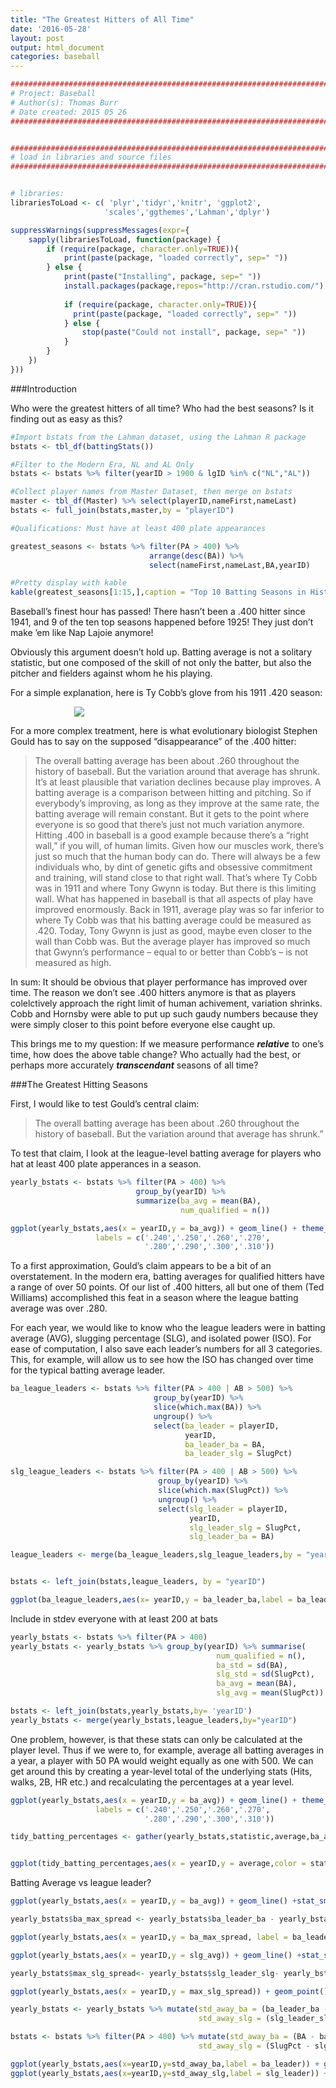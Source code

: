 ```yaml
---
title: "The Greatest Hitters of All Time"
date: '2016-05-28'
layout: post
output: html_document
categories: baseball
---
```


```r
###############################################################################
# Project: Baseball
# Author(s): Thomas Burr
# Date created: 2015 05 26
###############################################################################


################################################################################
# load in libraries and source files
################################################################################


# libraries:
librariesToLoad <- c( 'plyr','tidyr','knitr', 'ggplot2',
                     'scales','ggthemes','Lahman','dplyr')

suppressWarnings(suppressMessages(expr={
    sapply(librariesToLoad, function(package) {
        if (require(package, character.only=TRUE)){     
            print(paste(package, "loaded correctly", sep=" "))
        } else {
            print(paste("Installing", package, sep=" "))
            install.packages(package,repos="http://cran.rstudio.com/")
            
            if (require(package, character.only=TRUE)){
              print(paste(package, "loaded correctly", sep=" "))
            } else {
                stop(paste("Could not install", package, sep=" "))
            }
        }
    })
}))


```

###Introduction

Who were the greatest hitters of all time? Who had the best seasons? Is it finding out as easy as this?

```r
#Import bstats from the Lahman dataset, using the Lahman R package
bstats <- tbl_df(battingStats())

#Filter to the Modern Era, NL and AL Only
bstats <- bstats %>% filter(yearID > 1900 & lgID %in% c("NL","AL"))

#Collect player names from Master Dataset, then merge on bstats
master <- tbl_df(Master) %>% select(playerID,nameFirst,nameLast)
bstats <- full_join(bstats,master,by = "playerID")

#Qualifications: Must have at least 400 plate appearances

greatest_seasons <- bstats %>% filter(PA > 400) %>% 
                               arrange(desc(BA)) %>% 
                               select(nameFirst,nameLast,BA,yearID)

#Pretty display with kable
kable(greatest_seasons[1:15,],caption = "Top 10 Batting Seasons in History")
```

Baseball's finest hour has passed! There hasn't been a .400 hitter since 1941, and 9 of the ten top seasons happened before 1925! They just don't make 'em like Nap Lajoie anymore!

Obviously this argument doesn't hold up. Batting average is not a solitary statistic, but one composed of the skill of not only the batter, but also the pitcher and fielders against whom he his playing. 

For a simple explanation, here is  Ty Cobb's glove from his 1911 .420 season:


<div style="width:300px; height=200px;margin: auto">
![](http://baseballhall.org/sites/default/files/styles/fullscreen_image_popup/public/externals/5431720de9843cd3dea7ccfdc78a601f.jpeg)
</div>


For a more complex treatment, here is what evolutionary biologist Stephen Gould has to say on the supposed "disappearance" of the .400 hitter:


> The overall batting average has been about .260 throughout the history of baseball. But the variation around that average has shrunk. It's at least plausible that variation declines because play improves. A batting average is a comparison between hitting and pitching. So if everybody's improving, as long as they improve at the same rate, the batting average will remain constant. But it gets to the point where everyone is so good that there's just not much variation anymore. Hitting .400 in baseball is a good example because there's a "right wall," if you will, of human limits. Given how our muscles work, there's just so much that the human body can do. There will always be a few individuals who, by dint of genetic gifts and obsessive commitment and training, will stand close to that right wall. That's where Ty Cobb was in 1911 and where Tony Gwynn is today. But there is this limiting wall. What has happened in baseball is that all aspects of play have improved enormously. Back in 1911, average play was so far inferior to where Ty Cobb was that his batting average could be measured as .420. Today, Tony Gwynn is just as good, maybe even closer to the wall than Cobb was. But the average player has improved so much that Gwynn's performance -- equal to or better than Cobb's -- is not measured as high.

In sum: It should be obvious that player performance has improved over time. The reason we don't see .400 hitters anymore is that as players colelctively approach the right limit of human achivement, variation shrinks. Cobb and Hornsby were able to put up such gaudy numbers because they were simply closer to this point before everyone else caught up.

This brings me to my question: If we measure performance ***relative*** to one's time, how does the above table change? Who actually had the best, or perhaps more accurately ***transcendant*** seasons of all time?

###The Greatest Hitting Seasons

First, I would like to test Gould's central claim:

> The overall batting average has been about .260 throughout the history of baseball. But the variation around that average has shrunk." 

To test that claim, I look at the league-level batting average for players who hat at least 400 plate apperances in a season.

```r
yearly_bstats <- bstats %>% filter(PA > 400) %>%
                            group_by(yearID) %>%
                            summarize(ba_avg = mean(BA),
                                      num_qualified = n())

ggplot(yearly_bstats,aes(x = yearID,y = ba_avg)) + geom_line() + theme_wsj() + scale_y_continuous(breaks = c(.240,.250,.260,.270,.280,.290,.300,.310),
                   labels = c('.240','.250','.260','.270',
                              '.280','.290','.300','.310'))

```

To a first approximation, Gould's claim appears to be a bit of an overstatement. In the modern era, batting averages for qualified hitters have a range of over 50 points. Of our list of .400 hitters, all but one of them (Ted Williams) accomplished this feat in a season where the league batting average was over .280. 


For each year, we would like to know who the league leaders were in batting average (AVG), slugging percentage (SLG), and isolated power (ISO). For ease of computation, I also save each leader's numbers for all 3 categories. This, for example, will allow us to see how the ISO has changed over time for the typical batting average leader. 

```r
ba_league_leaders <- bstats %>% filter(PA > 400 | AB > 500) %>% 
                                group_by(yearID) %>% 
                                slice(which.max(BA)) %>% 
                                ungroup() %>% 
                                select(ba_leader = playerID,
                                       yearID,
                                       ba_leader_ba = BA,
                                       ba_leader_slg = SlugPct)

slg_league_leaders <- bstats %>% filter(PA > 400 | AB > 500) %>% 
                                 group_by(yearID) %>% 
                                 slice(which.max(SlugPct)) %>% 
                                 ungroup() %>% 
                                 select(slg_leader = playerID,
                                        yearID,
                                        slg_leader_slg = SlugPct,
                                        slg_leader_ba = BA)

league_leaders <- merge(ba_league_leaders,slg_league_leaders,by = "yearID")


bstats <- left_join(bstats,league_leaders, by = "yearID")

ggplot(ba_league_leaders,aes(x= yearID,y = ba_leader_ba,label = ba_leader)) + geom_text()
```


Include in stdev everyone with at least 200 at bats

```r
yearly_bstats <- bstats %>% filter(PA > 400)
yearly_bstats <- yearly_bstats %>% group_by(yearID) %>% summarise(
                                              num_qualified = n(),
                                              ba_std = sd(BA),
                                              slg_std = sd(SlugPct),
                                              ba_avg = mean(BA),
                                              slg_avg = mean(SlugPct))

bstats <- left_join(bstats,yearly_bstats,by= 'yearID')
yearly_bstats <- merge(yearly_bstats,league_leaders,by="yearID")

```

One problem, however, is that these stats can only be calculated at the player level. Thus if we were to, for example, average all batting averages in a year, a player with 50 PA would weight equally as one with 500. We can get around this by creating a year-level total of the underlying stats (Hits, walks, 2B, HR etc.) and recalculating the percentages at a year level.


```r

ggplot(yearly_bstats,aes(x = yearID,y = ba_avg)) + geom_line() + theme_wsj() + scale_y_continuous(breaks = c(.240,.250,.260,.270,.280,.290,.300,.310),
                   labels = c('.240','.250','.260','.270',
                              '.280','.290','.300','.310'))

tidy_batting_percentages <- gather(yearly_bstats,statistic,average,ba_avg,slg_avg)


ggplot(tidy_batting_percentages,aes(x = yearID,y = average,color = statistic)) + geom_line() + theme_wsj() 


```


Batting Average vs league leader?

```r


ggplot(yearly_bstats,aes(x = yearID,y = ba_avg)) + geom_line() +stat_smooth(method = "lm") + theme_wsj() +ylim(.200,.450) +geom_point(data = yearly_bstats,aes(x=yearID,y=ba_leader_ba)) + theme_fivethirtyeight()

yearly_bstats$ba_max_spread <- yearly_bstats$ba_leader_ba - yearly_bstats$ba_avg

ggplot(yearly_bstats,aes(x = yearID,y = ba_max_spread, label = ba_leader)) + geom_point() +stat_smooth() + theme_wsj() +ylim(0,.200)

```

```r
ggplot(yearly_bstats,aes(x = yearID,y = slg_avg)) + geom_line() +stat_smooth(method = "lm") + theme_wsj() +ylim(.300,.800) +geom_point(data = yearly_bstats,aes(x=yearID,y=slg_leader_slg))

yearly_bstats$max_slg_spread<- yearly_bstats$slg_leader_slg- yearly_bstats$slg_avg

ggplot(yearly_bstats,aes(x = yearID,y = max_slg_spread)) + geom_point() +stat_smooth(method = "lm") + theme_fivethirtyeight() +ylim(0,.500)
```


```r

yearly_bstats <- yearly_bstats %>% mutate(std_away_ba = (ba_leader_ba - ba_avg)/ba_std,
                                          std_away_slg = (slg_leader_slg - slg_avg)/slg_std)

bstats <- bstats %>% filter(PA > 400) %>% mutate(std_away_ba = (BA - ba_avg)/ba_std,
                                          std_away_slg = (SlugPct - slg_avg)/slg_std)

ggplot(yearly_bstats,aes(x=yearID,y=std_away_ba,label = ba_leader)) + geom_text()
ggplot(yearly_bstats,aes(x=yearID,y=std_away_slg,label = slg_leader)) + geom_text()



```
